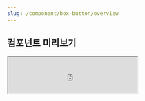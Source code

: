 ```yaml
---
slug: /component/box-button/overview
---
```


## 컴포넌트 미리보기

<Iframe
  src="https://sprout-storybook.vercel.app/iframe.html?args=&id=components-boxbutton--basic&viewMode=story"
  height="85px"
/>

![image coming soon](../../overviewImageComingSoon.png)
